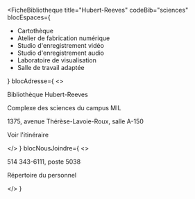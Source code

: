 
<FicheBibliotheque
  title="Hubert-Reeves"
  codeBib="sciences"
  blocEspaces={
    <ul>
      <li><Link to="#" Icon>Cartothèque</Link></li>
      <li><Link to="#" Icon>Atelier de fabrication numérique</Link></li>
      <li><Link to="#" Icon>Studio d'enregistrement vidéo</Link></li>
      <li><Link to="#" Icon>Studio d'enregistrement audio</Link></li>
      <li><Link to="#" Icon>Laboratoire de visualisation</Link></li>
      <li><Link to="#" Icon>Salle de travail adaptée</Link></li>
    </ul>
  }
  blocAdresse={
    <>
      <p>Bibliothèque Hubert-Reeves</p>
      <p>Complexe des sciences du campus MIL</p>
      <p>1375, avenue Thérèse-Lavoie-Roux, salle A-150</p>
      <p><Link to="../a-propos/notre-equipe" Icon={ArrowSquareOut}>Voir l'itinéraire</Link></p>
    </>
  }
  blocNousJoindre={
    <>
      <p>514 343-6111, poste 5038</p>
      <p><Link to="#" Icon>Répertoire du personnel</Link></p>
    </>
  }
>

</FicheBibliotheque>